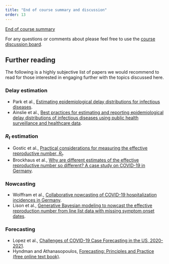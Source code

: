 ```yaml
---
title: "End of course summary and discussion"
order: 13
---
```


[End of course summary](slides/closing)

For any questions or comments about please feel free to use the [course discussion board]().

## Further reading

The following is a highly subjective list of papers we would recommend to read for those interested in engaging further with the topics discussed here.

### Delay estimation
- Park et al., [Estimating epidemiological delay distributions for infectious diseases](https://doi.org/10.1101/2024.01.12.24301247).
- Ainslie et al., [Best practices for estimating and reporting epidemiological delay distributions of infectious diseases using public health surveillance and healthcare data](https://doi.org/10.48550/arXiv.2405.08841).

### $R_t$ estimation
- Gostic et al., [Practical considerations for measuring the effective reproductive number, $R_t$](https://doi.org/10.1371/journal.pcbi.1008409).
- Brockhaus et al., [Why are different estimates of the effective reproductive number so different? A case study on COVID-19 in Germany](https://doi.org/10.1371/journal.pcbi.1011653).

### Nowcasting
- Wolffram et al., [Collaborative nowcasting of COVID-19 hospitalization incidences in Germany](https://doi.org/10.1371/journal.pcbi.1011394).
- Lison et al., [Generative Bayesian modeling to nowcast the effective reproduction number from line list data with missing symptom onset dates](https://doi.org/10.1371/journal.pcbi.1012021).

### Forecasting
- Lopez et al., [Challenges of COVID-19 Case Forecasting in the US, 2020-2021](https://doi.org/10.1101/2023.05.30.23290732).
- Hyndman and Athanasopoulos, [Forecasting: Principles and Practice (free online text book)](https://otexts.com/fpp3/).
